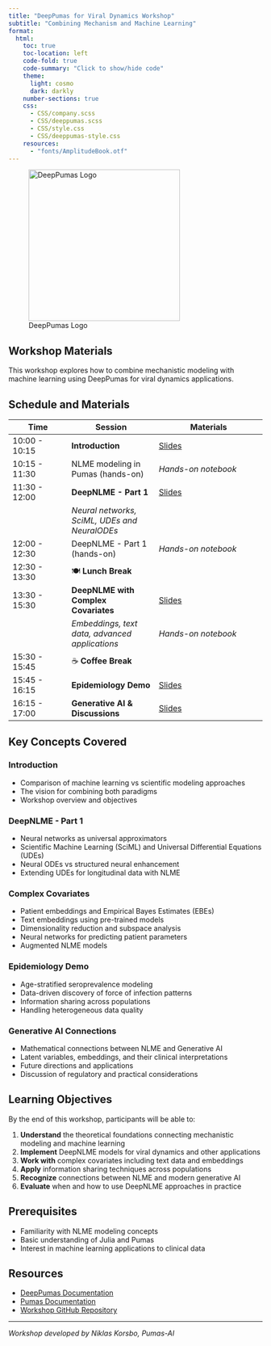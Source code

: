 ```yaml
---
title: "DeepPumas for Viral Dynamics Workshop"
subtitle: "Combining Mechanism and Machine Learning"
format:
  html:
    toc: true
    toc-location: left
    code-fold: true
    code-summary: "Click to show/hide code"
    theme: 
      light: cosmo
      dark: darkly
    number-sections: true
    css: 
      - CSS/company.scss
      - CSS/deeppumas.scss
      - CSS/style.css
      - CSS/deeppumas-style.css
    resources:
      - "fonts/AmplitudeBook.otf"
---
```


::: {.text-center}
![DeepPumas Logo](assets/DeepPumas+Primaryv.svg){.logo-image width=300}
:::

## Workshop Materials

This workshop explores how to combine mechanistic modeling with machine learning using DeepPumas for viral dynamics applications.

## Schedule and Materials

| Time | Session | Materials |
|------|---------|-----------|
| 10:00 - 10:15 | **Introduction** | [Slides](01-introduction.html) |
| 10:15 - 11:30 | NLME modeling in Pumas (hands-on) | *Hands-on notebook* |
| 11:30 - 12:00 | **DeepNLME - Part 1** | [Slides](02-deepnlme-part1.html) |
| | *Neural networks, SciML, UDEs and NeuralODEs* | |
| 12:00 - 12:30 | DeepNLME - Part 1 (hands-on) | *Hands-on notebook* |
| 12:30 - 13:30 | 🍽️ **Lunch Break** | |
| 13:30 - 15:30 | **DeepNLME with Complex Covariates** | [Slides](03-complex-covariates.html) |
| | *Embeddings, text data, advanced applications* | *Hands-on notebook* |
| 15:30 - 15:45 | ☕ **Coffee Break** | |
| 15:45 - 16:15 | **Epidemiology Demo** | [Slides](04-epidemiology-demo.html) |
| 16:15 - 17:00 | **Generative AI & Discussions** | [Slides](05-generative-ai.html) |

## Key Concepts Covered

### Introduction
- Comparison of machine learning vs scientific modeling approaches
- The vision for combining both paradigms
- Workshop overview and objectives

### DeepNLME - Part 1  
- Neural networks as universal approximators
- Scientific Machine Learning (SciML) and Universal Differential Equations (UDEs)
- Neural ODEs vs structured neural enhancement
- Extending UDEs for longitudinal data with NLME

### Complex Covariates
- Patient embeddings and Empirical Bayes Estimates (EBEs)
- Text embeddings using pre-trained models
- Dimensionality reduction and subspace analysis
- Neural networks for predicting patient parameters
- Augmented NLME models

### Epidemiology Demo
- Age-stratified seroprevalence modeling
- Data-driven discovery of force of infection patterns
- Information sharing across populations
- Handling heterogeneous data quality

### Generative AI Connections
- Mathematical connections between NLME and Generative AI
- Latent variables, embeddings, and their clinical interpretations
- Future directions and applications
- Discussion of regulatory and practical considerations

## Learning Objectives

By the end of this workshop, participants will be able to:

1. **Understand** the theoretical foundations connecting mechanistic modeling and machine learning
2. **Implement** DeepNLME models for viral dynamics and other applications  
3. **Work with** complex covariates including text data and embeddings
4. **Apply** information sharing techniques across populations
5. **Recognize** connections between NLME and modern generative AI
6. **Evaluate** when and how to use DeepNLME approaches in practice

## Prerequisites

- Familiarity with NLME modeling concepts
- Basic understanding of Julia and Pumas
- Interest in machine learning applications to clinical data

## Resources

- [DeepPumas Documentation](https://docs.pumas.ai/dev/DeepPumas/overview/)
- [Pumas Documentation](https://docs.pumas.ai/)
- [Workshop GitHub Repository](https://github.com/PumasAI-Labs/ViralDynamicsWorkshop)

---

*Workshop developed by Niklas Korsbo, Pumas-AI*